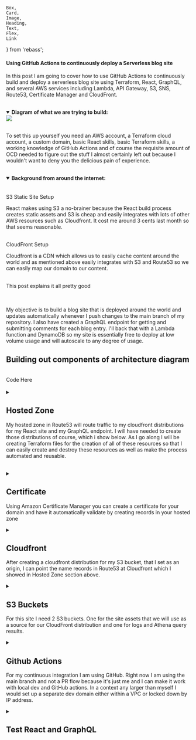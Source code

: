     Box,
    Card,
    Image,
    Heading,
    Text,
    Flex,
    Link
} from 'rebass';














#### Using GitHub Actions to continuously deploy a Serverless blog site

In this post I am going to cover how to use GitHub Actions to continuously build and deploy a serverless blog site using Terraform, React, GraphQL, and several AWS services including Lambda, API Gateway, S3, SNS, Route53, Certificate Manager and CloudFront.

<br/>

<details open style={{paddingLeft: props.theme.detail.paddingLeft}}>
    <summary><strong>Diagram of what we are trying to build:</strong></summary>


<Image p={4} verticalAlign='middle' src="/images/6/ArchitectureDiagram.png" />

</details>

<br/>

To set this up yourself you need an AWS account, a Terraform cloud account, a custom domain, basic React skills, basic Terraform skills, a working knowledge of GitHub Actions and of course the requisite amount of OCD needed to figure out the stuff I almost certainly left out because I wouldn't want to deny you the delicious pain of experience.

<br/>

<details open style={{paddingLeft: props.theme.detail.paddingLeft}}><summary><strong>Background from around the internet:</strong></summary>

<br/>
<br/>

<Link p={4} href={staticSiteSetup} target="_blank">S3 Static Site Setup</Link>

<br/>

React makes using S3 a no-brainer because the React build process creates static assets and S3 is cheap and easily integrates with lots of other AWS resources such as Cloudfront.  It cost me around 3 cents last month so that seems reasonable.

<br/>

<Link p={4} href={cloudFrontSetup} target="_blank">CloudFront Setup</Link>

<br/>

Cloudfront is a CDN which allows us to easily cache content around the world and as mentioned above easily integrates with S3 and Route53 so we can easily map our domain to our content.

<br/>

<Link p={4} href={goodExp} target="_blank">This post explains it all pretty good</Link>

<br/>

</details>

<br/>
<br/>

My objective is to build a blog site that is deployed around the world and updates automatically whenever I push changes to the main branch of my repository.  I also have created a GraphQL endpoint for getting and submitting comments for each blog entry.  I'll back that with a Lambda function and DynamoDB so my site is essentially free to deploy at low volume usage and will autoscale to any degree of usage.
<br/>

<h2>Building out components of architecture diagram</h2>

<br/>

<Link p={4} href={Repo} target="_blank">Code Here</Link>

<br/>
<br/>

<!-- ######################### Hosted Zone ################################## -->

<details style={{paddingLeft: props.theme.detail.paddingLeft}}>
<summary><h2 style={{display: 'inline'}}>Hosted Zone</h2>


My hosted zone in Route53 will route traffic to my cloudfront distributions for my React site and my GraphQL endpoint.  I will have needed to create those distributions of course, which i show below. As I go along I will be creating Terraform files for the creation of all of these resources so that I can easily create and destroy these resources as well as make the process automated and reusable.
</summary>
<br/>



<details style={{paddingLeft: props.theme.detail.paddingLeft}}>
    <summary><strong>Basic Terraform code looks like this:</strong></summary>

```json
// hosted zone
resource "aws_route53_zone" "main" {
  name = local.bucket_name
}

// gmail record
resource "aws_route53_record" "gmail_mx" {
  zone_id = aws_route53_zone.main.zone_id
  name    = local.bucket_name
  type    = "MX"

  records = [
    "1  ASPMX.L.GOOGLE.COM",
    "5  ALT1.ASPMX.L.GOOGLE.COM",
    "5  ALT2.ASPMX.L.GOOGLE.COM",
    "10 ALT3.ASPMX.L.GOOGLE.COM",
    "10 ALT4.ASPMX.L.GOOGLE.COM",
  ]

  ttl = "300"
}
```
</details>

<br/>

The most important thing to remember if you are switching what your domain points at is that when you are sure it's not DNS it's probably DNS.


<Image p={4} verticalAlign='middle' src="/images/6/hostedzone.png" />
<Image p={4} verticalAlign='middle' src="/images/6/hostedzone2.png" />
<Image p={4} verticalAlign='middle' src="/images/6/hzrecord.png" />
<br/>
<br/>


</details>

<br/>

<!-- ######################### Certificate ################################## -->

<details style={{paddingLeft: props.theme.detail.paddingLeft}}>
<summary><h2 style={{display: 'inline'}}>Certificate</h2>

Using Amazon Certificate Manager you can create a certificate for your domain and have it automatically validate by creating records in your hosted zone
</summary>

<Image p={4} verticalAlign='middle' src="/images/6/acm2.png" />
<Image p={4} verticalAlign='middle' src="/images/6/certrecord.png" />
<br/>
<br/>

<details style={{paddingLeft: props.theme.detail.paddingLeft}}>
    <summary><strong>Terraform code:</strong></summary>

```json
//domain certificate
resource "aws_acm_certificate" "a" {
  domain_name               = local.bucket_name
  subject_alternative_names = ["www.${local.bucket_name}"]
  validation_method         = "DNS"
}

// validate that we have control over domain so our certificate is trusted
resource "aws_acm_certificate_validation" "example" {
  certificate_arn         = aws_acm_certificate.a.arn
  // loop route records which are the domain name and subject_alternative_names from aws_acm_certificate resource
  validation_record_fqdns = [for record in aws_route53_record.example : record.fqdn]
}


resource "aws_route53_record" "example" {
  for_each = {
    for dvo in aws_acm_certificate.a.domain_validation_options : dvo.domain_name => {
      name    = dvo.resource_record_name
      record  = dvo.resource_record_value
      type    = dvo.resource_record_type
      zone_id = aws_route53_zone.main.zone_id
    }
  }

  allow_overwrite = true
  name            = each.value.name
  records         = [each.value.record]
  ttl             = 60
  type            = each.value.type
  zone_id         = each.value.zone_id
}

// graphql certificate
resource "aws_acm_certificate" "graphql" {
  domain_name               = local.bucket_name
  subject_alternative_names = ["graphql.${local.bucket_name}"]
  validation_method         = "DNS"
}

resource "aws_acm_certificate_validation" "graphql" {
  certificate_arn         = aws_acm_certificate.graphql.arn
  validation_record_fqdns = [for record in aws_route53_record.graphql : record.fqdn]
}


resource "aws_route53_record" "graphql" {
  for_each = {
    for dvo in aws_acm_certificate.graphql.domain_validation_options : dvo.domain_name => {
      name    = dvo.resource_record_name
      record  = dvo.resource_record_value
      type    = dvo.resource_record_type
      zone_id = aws_route53_zone.main.zone_id
    }
  }

  allow_overwrite = true
  name            = each.value.name
  records         = [each.value.record]
  ttl             = 60
  type            = each.value.type
  zone_id         = each.value.zone_id
}

```
</details>
</details>

<!-- ######################### Cloudfront ################################## -->

<details style={{paddingLeft: props.theme.detail.paddingLeft}}>
<summary><h2 style={{display: 'inline'}}>Cloudfront</h2>

After creating a cloudfront distribution for my S3 bucket, that I set as an origin, I can point the name records in Route53 at Cloudfront which I showed in Hosted Zone section above.
</summary>

<Image p={4} verticalAlign='middle' src="/images/6/cloudfront.png" />
<Image p={4} verticalAlign='middle' src="/images/6/cloudfront2.png" />
<Image p={4} verticalAlign='middle' src="/images/6/cloudfront3.png" />
<br/>
<br/>

<details style={{paddingLeft: props.theme.detail.paddingLeft}}>
    <summary><strong>Terraform code:</strong></summary>

```json
locals {
  s3_origin_id = "${local.resource_prefix}_${local.bucket_name}_a"
}

resource "aws_cloudfront_distribution" "s3_distribution_a" {
  origin {
    domain_name = local.s3_web_endpoint
    origin_id   = local.s3_origin_id

    // https://github.com/hashicorp/terraform-provider-aws/issues/7847
    custom_origin_config {
      http_port              = "80"
      https_port             = "443"
      origin_protocol_policy = "http-only"
      origin_ssl_protocols   = ["TLSv1", "TLSv1.1", "TLSv1.2"]
    }
  }

  enabled         = true
  is_ipv6_enabled = true
  //  comment             = ""
  default_root_object = "index.html"

  logging_config {
    include_cookies = false
    bucket          = local.log_bucket_name
    prefix          = local.resource_prefix
  }

  aliases = [local.bucket_name, local.alt_name]

  default_cache_behavior {
    allowed_methods  = ["DELETE", "GET", "HEAD", "OPTIONS", "PATCH", "POST", "PUT"]
    cached_methods   = ["GET", "HEAD"]
    target_origin_id = local.s3_origin_id

    forwarded_values {
      query_string = false

      cookies {
        forward = "none"
      }
    }

    viewer_protocol_policy = "https-only"
    min_ttl                = 0
    default_ttl            = 3600
    max_ttl                = 86400
  }

  price_class = "PriceClass_All"

  restrictions {

    geo_restriction {
      restriction_type = "none"
    }
  }

  tags = merge(
    local.base_tags,
    {
      Name = "${local.resource_prefix}-${local.bucket_name}"
    },
  )

  viewer_certificate {
    acm_certificate_arn = local.cert_arn
    ssl_support_method  = "sni-only"
  }
}

// Create subdomain A record pointing to Cloudfront distribution
resource "aws_route53_record" "www" {
  zone_id = local.zone_id
  name    = "www.${local.bucket_name}"
  type    = "A"

  alias {
    name                   = aws_cloudfront_distribution.s3_distribution_a.domain_name
    zone_id                = aws_cloudfront_distribution.s3_distribution_a.hosted_zone_id
    evaluate_target_health = false
  }
}

// Create domain A record pointing to Cloudfront distribution
resource "aws_route53_record" "a" {
  zone_id = local.zone_id
  name    = local.bucket_name
  type    = "A"

  alias {
    name                   = aws_cloudfront_distribution.s3_distribution_a.domain_name
    zone_id                = aws_cloudfront_distribution.s3_distribution_a.hosted_zone_id
    evaluate_target_health = false
  }
}
```
</details>
</details>


<!-- ######################### Buckets ################################## -->

<details style={{paddingLeft: props.theme.detail.paddingLeft}}>
<summary><h2 style={{display: 'inline'}}>S3 Buckets</h2>

For this site I need 2 S3 buckets.  One for the site assets that we will use as a source for our CloudFront distribution and one for logs and Athena query results.

</summary>

<Image p={4} verticalAlign='middle' src="/images/6/S3list.png" />

<details style={{paddingLeft: props.theme.detail.paddingLeft}}>
    <summary><strong>Terraform code:</strong></summary>

```json
// root domain bucket and policy

// Clean up bucket for destroy aws s3 rm s3://bucketname --recursive
resource "aws_s3_bucket" "a" {
  bucket = local.bucket_name

  // For a React site the index needs to be error document as well and React needs to handle errors
  website {
    index_document = "index.html"
    error_document = "index.html"
  }

  logging {
    target_bucket = aws_s3_bucket.log.id
    target_prefix = "s3-log/"
  }
  force_destroy = true
  tags = merge(
    local.base_tags,
    {
      Name      = "${local.resource_prefix}-${local.bucket_name}"
      directory = basename(path.cwd)
    },
  )
}

resource "aws_s3_bucket" "log" {
  bucket = "logs-${local.bucket_name}"

  force_destroy = true

  grant {
    type        = "Group"
    permissions = ["READ_ACP", "WRITE"]
    uri         = "http://acs.amazonaws.com/groups/s3/LogDelivery"
  }

  //CloudFront
  // Permissions required to configure standard logging and to access your log files
  // https://docs.aws.amazon.com/AmazonCloudFront/latest/DeveloperGuide/AccessLogs.html
  grant {
    id          = "c4c1ede66af53448b93c283ce9448c4ba468c9432aa01d700d3878632f77d2d0"
    permissions = ["FULL_CONTROL", ]
    type        = "CanonicalUser"
  }

  grant {
    id          = data.aws_canonical_user_id.current_user.id
    type        = "CanonicalUser"
    permissions = ["FULL_CONTROL"]
  }

  tags = merge(
    local.base_tags,
    {
      Name = "${local.resource_prefix}-logs-${local.bucket_name}"
    },
  )
}

resource "aws_s3_bucket_object" "log_query_folder" {
  bucket = aws_s3_bucket.log.id
  acl    = "private"
  key    = "queryResults/"
  source = "/dev/null"
}
// This ensures that bucket content can be read publicly
// I like setting it up this way so it's easier to test changes
// Check here for different setups  - https://aws.amazon.com/premiumsupport/knowledge-center/cloudfront-serve-static-website/
// Policy limits to specific bucket
resource "aws_s3_bucket_policy" "a" {
  bucket = aws_s3_bucket.a.id

  policy = jsonencode({
    Version = "2012-10-17"
    Id      = "${local.resource_prefix}-${local.bucket_name}-policy"
    Statement = [
      {
        Sid       = "PublicRead"
        Effect    = "Allow"
        Principal = "*"
        Action = [
          "s3:GetObject",
          "s3:GetObjectVersion"
        ]
        Resource = [
          aws_s3_bucket.a.arn,
          "${aws_s3_bucket.a.arn}/*",
        ]
      },
    ]
  })
}

```

</details>


<br/>

<h3>Site assets from react build</h3>
<Image p={4} verticalAlign='middle' src="/images/6/S3assets.png" />

<br/>

<h3>Properties for site assets bucket</h3>
<Image p={4} verticalAlign='middle' src="/images/6/S3domain.png" />
<Image p={4} verticalAlign='middle' src="/images/6/S3www.png" />

</details>

<!-- ######################### Github Actions ################################## -->

<details style={{paddingLeft: props.theme.detail.paddingLeft}}>
<summary><h2 style={{display: 'inline'}}>Github Actions</h2>

For my continuous integration I am using GitHub.  Right now I am using the main branch and not a PR flow because it's just me and I can make it work with local dev and GitHub actions.  In a context any larger than myself I would set up a separate dev domain either within a VPC or locked down by IP address.

</summary>

<h3>Environment</h3>
First thing I needed to do was set up an environment in Actions so I can store secrets

<Image p={4} verticalAlign='middle' src="/images/6/actionsenv.png" />

<h3>Actions Workflow</h3>

Then I can set up the yaml file that will define my workflow that runs whenever I commit code.  Github has a default location for the file:

<Image p={4} verticalAlign='middle' src="/images/6/actionslocation.png" />

I reference my environment and then can pull secrets into build job securely:

<Image p={4} verticalAlign='middle' src="/images/6/yaml1.png" />

Now we can create all the steps needed to build this application from top to bottom.

<h4>Set up dynamodb container for automated tests</h4>
<Image p={4} verticalAlign='middle' src="/images/6/yaml2.png" />

<h4>Check out previous commit so we can see what files have changed and only run certain steps</h4>
<Image p={4} verticalAlign='middle' src="/images/6/yaml3.png" />
<Image p={4} verticalAlign='middle' src="/images/6/yaml4.png" />
<Image p={4} verticalAlign='middle' src="/images/6/yaml5.png" />

<h4>Set up Terraform</h4>
<Image p={4} verticalAlign='middle' src="/images/6/yaml6.png" />

<h4>Run Terraform apply if files have changed and set and environment variables needed for following steps</h4>
<Image p={4} verticalAlign='middle' src="/images/6/yaml7.png" />

<h4>Build graphql code, zip for Lambda and create Lambda</h4>
<Image p={4} verticalAlign='middle' src="/images/6/yaml8.png" />

<details style={{paddingLeft: props.theme.detail.paddingLeft}}>
    <summary><strong>API Gateway Terraform:</strong></summary>

```json
# Create an API endpoint for graphql lambda
resource "aws_api_gateway_rest_api" "gql" {
  name        = "BlogGraphql"
  description = "Terraform Serverless GraphQL Example"
}

resource "aws_api_gateway_account" "gql" {
  cloudwatch_role_arn = aws_iam_role.cloudwatch.arn
}

resource "aws_iam_role" "cloudwatch" {
  name = "${local.resource_prefix}-api_gateway_cloudwatch_global_gql"

  assume_role_policy = jsonencode({
    Version = "2012-10-17"
    "Statement" : [
      {
        Sid : "",
        Effect : "Allow",
        Principal : {
          Service : "apigateway.amazonaws.com"
        },
        Action : "sts:AssumeRole"
      }
    ]
  })
}

resource "aws_iam_role_policy_attachment" "cloudwatch_gql" {
  policy_arn = "arn:aws:iam::aws:policy/service-role/AmazonAPIGatewayPushToCloudWatchLogs"
  role       = aws_iam_role.cloudwatch.name
}

// Creates method in api gateway for graphql
// https://docs.aws.amazon.com/apigateway/latest/developerguide/set-up-lambda-proxy-integrations.html
resource "aws_api_gateway_resource" "gql_method" {
  rest_api_id = aws_api_gateway_rest_api.gql.id
  parent_id   = aws_api_gateway_rest_api.gql.root_resource_id
  path_part   = "graphql"
}

resource "aws_api_gateway_method" "proxy" {
  rest_api_id   = aws_api_gateway_rest_api.gql.id
  resource_id   = aws_api_gateway_resource.gql_method.id
  http_method   = "POST"
  authorization = "NONE"
}

// point api to lambda for execution
resource "aws_api_gateway_integration" "lambda" {
  rest_api_id = aws_api_gateway_rest_api.gql.id
  resource_id = aws_api_gateway_method.proxy.resource_id
  http_method = aws_api_gateway_method.proxy.http_method

  integration_http_method = "POST"
  type                    = "AWS_PROXY"
  uri                     = aws_lambda_function.gql_lambda.invoke_arn
}

resource "aws_api_gateway_integration" "lambda_root" {
  rest_api_id = aws_api_gateway_rest_api.gql.id
  resource_id = aws_api_gateway_method.proxy_root.resource_id
  http_method = aws_api_gateway_method.proxy_root.http_method

  integration_http_method = "POST"
  type                    = "AWS_PROXY"
  uri                     = aws_lambda_function.gql_lambda.invoke_arn
}

resource "aws_api_gateway_deployment" "gql" {
  depends_on = [
    aws_api_gateway_integration.lambda,
    aws_api_gateway_integration.lambda_root,
  ]

  rest_api_id = aws_api_gateway_rest_api.gql.id
  stage_name  = local.stage_name
}

resource "aws_api_gateway_method" "proxy_root" {
  rest_api_id   = aws_api_gateway_rest_api.gql.id
  resource_id   = aws_api_gateway_rest_api.gql.root_resource_id
  http_method   = "ANY"
  authorization = "NONE"
}

// Create a custom domain for api
resource "aws_api_gateway_domain_name" "graphql" {
  certificate_arn = local.graphql_cert_arn
  domain_name     = "graphql.${local.bucket_name}"
}

// This creates an A record in Route 53 for graphql subdomain
resource "aws_route53_record" "graphql" {
  name    = aws_api_gateway_domain_name.graphql.domain_name
  type    = "A"
  zone_id = local.zone_id

  alias {
    evaluate_target_health = true
    name                   = aws_api_gateway_domain_name.graphql.cloudfront_domain_name
    zone_id                = aws_api_gateway_domain_name.graphql.cloudfront_zone_id
  }
}

// this maps the custom domain to the api
resource "aws_api_gateway_base_path_mapping" "example" {
  api_id      = aws_api_gateway_rest_api.gql.id
  stage_name  = local.stage_name
  domain_name = aws_api_gateway_domain_name.graphql.domain_name
}

```
</details>


<details style={{paddingLeft: props.theme.detail.paddingLeft}}>
    <summary><strong>Lambda Terraform:</strong></summary>

```json

// attach policy to role
resource "aws_iam_role_policy_attachment" "sns" {
  role       = aws_iam_role.iam_for_lambda.name
  policy_arn = aws_iam_policy.gql_sns.arn
}

resource "aws_iam_role_policy_attachment" "dynamoDb" {
  role       = aws_iam_role.iam_for_lambda.name
  policy_arn = aws_iam_policy.gql_dynamoDb.arn
}

resource "aws_iam_role_policy_attachment" "basic" {
  policy_arn = "arn:aws:iam::aws:policy/service-role/AWSLambdaBasicExecutionRole"
  role       = aws_iam_role.iam_for_lambda.name
}

// create policy
resource "aws_iam_policy" "gql_dynamoDb" {
  name        = "${local.resource_prefix}-gql-dynamodb"
  description = "Policy for dynamo db access"
  policy      = data.aws_iam_policy_document.gql_dynamoDb.json
}

// create policy document
data "aws_iam_policy_document" "gql_dynamoDb" {
  statement {
    actions = [
      "dynamodb:BatchGetItem",
      "dynamodb:GetItem",
      "dynamodb:Query",
      "dynamodb:Scan",
      "dynamodb:BatchWriteItem",
      "dynamodb:PutItem",
      "dynamodb:UpdateItem",
      "dynamodb:DescribeTable"
    ]
    effect    = "Allow"
    resources = [local.dynamo_arn, "${local.dynamo_arn}/index/*"]
  }
}

// create policy
resource "aws_iam_policy" "gql_sns" {
  name        = "${local.resource_prefix}-gql-sns"
  description = "Policy for sns publish"
  policy      = data.aws_iam_policy_document.gql_sns.json
}

data "aws_iam_policy_document" "gql_sns" {
  statement {
    actions = [
      "sns:Publish"
    ]
    effect    = "Allow"
    resources = [local.sns_arn]
  }
}


resource "aws_iam_role" "iam_for_lambda" {
  name = "${local.resource_prefix}_iam_for_gql_lambda"

  assume_role_policy = jsonencode({
    Version = "2012-10-17"
    Statement = [
      {
        Action = "sts:AssumeRole"
        Effect = "Allow"
        Sid    = ""
        Principal = {
          Service = "lambda.amazonaws.com"
        }
      },
    ]
    }
  )

}

// create lambda function
resource "aws_lambda_function" "gql_lambda" {
  filename      = "./function/function.zip"
  function_name = "${local.resource_prefix}_simple_gql_lambda_v"
  role          = aws_iam_role.iam_for_lambda.arn
  handler       = "graphql.graphqlHandler"

  # The filebase64sha256() function is available in Terraform 0.11.12 and later
  # For Terraform 0.11.11 and earlier, use the base64sha256() function and the file() function:
  # source_code_hash = "${base64sha256(file("lambda_function_payload.zip"))}"
  source_code_hash = filebase64sha256("./function/function.zip")

  runtime = "nodejs14.x"

  environment {
    variables = {
      ddb_table_name     = local.dynamo_table_name
      ddb_hash_key       = local.dynamo_hash_key
      ddb_region         = local.region
      GRAPHQL_ENDPOINT   = aws_api_gateway_domain_name.graphql.domain_name
      SNS_ARN            = local.sns_arn
      OKTA_CLIENT_ID     = var.okta_client_id
      OKTA_CLIENT_SECRET = var.okta_client_secret
      OKTA_DOMAIN        = var.okta_domain
      OKTA_ISSUER_SUFFIX = var.okta_issuer_suffix
      OKTA_ISSUER        = local.OKTA_ISSUER
      OKTA_AUDIENCE      = var.okta_audience
      APP_BASE_PORT      = 4000

    }
  }

  tags = merge(
    local.base_tags,
    {
      Name      = "${local.resource_prefix}_simple_gql_lambda_v"
      directory = basename(path.cwd)
    },
  )
}

resource "aws_lambda_permission" "apigw" {
  statement_id  = "AllowAPIGatewayInvoke"
  action        = "lambda:InvokeFunction"
  function_name = aws_lambda_function.gql_lambda.function_name
  principal     = "apigateway.amazonaws.com"

  # The "/*/*" portion grants access from any method on any resource
  # within the API Gateway REST API.
  source_arn = "${aws_api_gateway_rest_api.gql.execution_arn}/*/*"
}

```
</details>
</details>

<!-- ######################### Test React and GraphQL ################################## -->

<details style={{paddingLeft: props.theme.detail.paddingLeft}}>
<summary><h2 style={{display: 'inline'}}>Test React and GraphQL</h2>
</summary>
<h4>Test React and GraphQL</h4>
<Image p={4} verticalAlign='middle' src="/images/6/yaml9.png" />

<h4>Build React and update files in S3 bucket</h4>
<Image p={4} verticalAlign='middle' src="/images/6/yaml10.png" />

<h4>Update Cloud Front</h4>
<Image p={4} verticalAlign='middle' src="/images/6/yaml11.png" />

</details>

<br/>
<br/>
